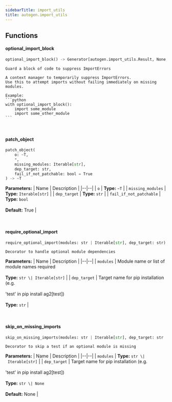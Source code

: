 ```yaml
---
sidebarTitle: import_utils
title: autogen.import_utils
---
```


## Functions

<code class="doc-symbol doc-symbol-heading doc-symbol-function"></code>
#### optional_import_block
<a href="#autogen.import_utils..optional_import_block" class="headerlink" title="Permanent link"></a>

```python
optional_import_block() -> Generator[autogen.import_utils.Result, None, None]
```

    Guard a block of code to suppress ImportErrors
    
    A context manager to temporarily suppress ImportErrors.
    Use this to attempt imports without failing immediately on missing modules.
    
    Example:
    ```python
    with optional_import_block():
        import some_module
        import some_other_module
    ```

<br />

<code class="doc-symbol doc-symbol-heading doc-symbol-function"></code>
#### patch_object
<a href="#autogen.import_utils..patch_object" class="headerlink" title="Permanent link"></a>

```python
patch_object(
    o: ~T,
    *,
    missing_modules: Iterable[str],
    dep_target: str,
    fail_if_not_patchable: bool = True
) -> ~T
```

    

<b>Parameters:</b>
| Name | Description |
|--|--|
| `o` | **Type:** `~T` |
| `missing_modules` | **Type:** `Iterable[str]` |
| `dep_target` | **Type:** `str` |
| `fail_if_not_patchable` | **Type:** `bool`<br/><br/>**Default:** True |

<br />

<code class="doc-symbol doc-symbol-heading doc-symbol-function"></code>
#### require_optional_import
<a href="#autogen.import_utils..require_optional_import" class="headerlink" title="Permanent link"></a>

```python
require_optional_import(modules: str | Iterable[str], dep_target: str) -> Callable[[~T], ~T]
```

    Decorator to handle optional module dependencies

<b>Parameters:</b>
| Name | Description |
|--|--|
| `modules` | Module name or list of module names required<br/><br/>**Type:** `str \| Iterable[str]` |
| `dep_target` | Target name for pip installation (e.g.<br/><br/>'test' in pip install ag2[test])<br/><br/>**Type:** `str` |

<br />

<code class="doc-symbol doc-symbol-heading doc-symbol-function"></code>
#### skip_on_missing_imports
<a href="#autogen.import_utils..skip_on_missing_imports" class="headerlink" title="Permanent link"></a>

```python
skip_on_missing_imports(modules: str | Iterable[str], dep_target: str | None = None) -> Callable[[~T], ~T]
```

    Decorator to skip a test if an optional module is missing

<b>Parameters:</b>
| Name | Description |
|--|--|
| `modules` | **Type:** `str \| Iterable[str]` |
| `dep_target` | Target name for pip installation (e.g.<br/><br/>'test' in pip install ag2[test])<br/><br/>**Type:** `str \| None`<br/><br/>**Default:** None |

<br />